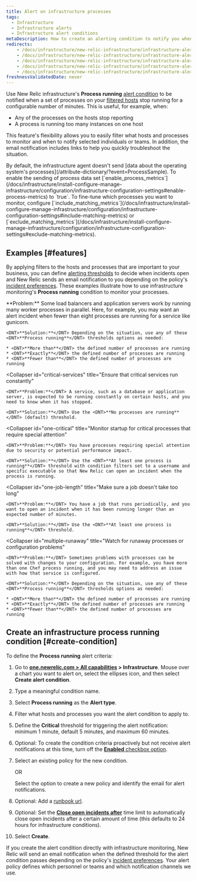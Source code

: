 ```yaml
---
title: Alert on infrastructure processes
tags:
  - Infrastructure
  - Infrastructure alerts
  - Infrastructure alert conditions
metaDescription: How to create an alerting condition to notify you when processes have stopped reporting or are not running as expected.
redirects:
    - /docs/infrastructure/new-relic-infrastructure/infrastructure-alert-conditions/alert-when-infrastructure-processes-stop-reporting
    - /docs/infrastructure/new-relic-infrastructure/infrastructure-alert-conditions/alert-when-infrastructure-processes-not-running
    - /docs/infrastructure/new-relic-infrastructure/infrastructure-alert-conditions/alert-infrastructure-process-running
    - /docs/infrastructure/new-relic-infrastructure/infrastructure-alert-conditions/infrastructure-alerts-add-edit-or-view-host-alert-information
    - /docs/infrastructure/new-relic-infrastructure/infrastructure-alert-conditions/alert-infrastructure-processes
freshnessValidatedDate: never
---
```


Use New Relic infrastructure's <DNT>**Process running**</DNT> [alert condition](/docs/infrastructure/new-relic-infrastructure/configuration/infrastructure-alerts-add-edit-or-view-host-alert-information) to be notified when a set of processes on your [filtered hosts](/docs/infrastructure/new-relic-infrastructure/filter-group/filter-sets-organize-your-infrastructure-hosts) stop running for a configurable number of minutes. This is useful, for example, when:

* Any of the processes on the hosts stop reporting
* A process is running too many instances on one host

This feature's flexibility allows you to easily filter what hosts and processes to monitor and when to notify selected individuals or teams. In addition, the email notification includes links to help you quickly troubleshoot the situation.

<Callout variant="important">
  By default, the infrastructure agent doesn't send [data about the operating system's processes](/attribute-dictionary/?event=ProcessSample). To enable the sending of process data set [`enable_process_metrics`](/docs/infrastructure/install-configure-manage-infrastructure/configuration/infrastructure-configuration-settings#enable-process-metrics) to `true`. To fine-tune which processes you want to monitor, configure [`include_matching_metrics`](/docs/infrastructure/install-configure-manage-infrastructure/configuration/infrastructure-configuration-settings#include-matching-metrics) or [`exclude_matching_metrics`](/docs/infrastructure/install-configure-manage-infrastructure/configuration/infrastructure-configuration-settings#exclude-matching-metrics).
</Callout>

## Examples [#features]

By applying filters to the hosts and processes that are important to your business, you can define [alerting thresholds](/docs/alerts/new-relic-alerts/getting-started/alerts-glossary#alert-threshold) to decide when incidents open and New Relic sends an email notification to you depending on the policy's [incident preferences](/docs/alerts/new-relic-alerts/configuring-alert-policies/specify-when-new-relic-creates-incidents). These examples illustrate how to use infrastructure monitoring's <DNT>**Process running**</DNT> condition to monitor your processes.

<CollapserGroup>
  <Collapser
    id="processes-load"
    title="Ensure enough processes are running to satisfy load"
  >
    <DNT>**Problem:**</DNT> Some load balancers and application servers work by running many worker processes in parallel. Here, for example, you may want an alert incident when fewer than eight processes are running for a service like gunicorn.

    <DNT>**Solution:**</DNT> Depending on the situation, use any of these <DNT>**Process running**</DNT> thresholds options as needed:

    * <DNT>**More than**</DNT> the defined number of processes are running
    * <DNT>**Exactly**</DNT> the defined number of processes are running
    * <DNT>**Fewer than**</DNT> the defined number of processes are running
  </Collapser>

  <Collapser
    id="critical-services"
    title="Ensure that critical services run constantly"
  >
    <DNT>**Problem:**</DNT> A service, such as a database or application server, is expected to be running constantly on certain hosts, and you need to know when it has stopped.

    <DNT>**Solution:**</DNT> Use the <DNT>**No processes are running**</DNT> (default) threshold.
  </Collapser>

  <Collapser
    id="one-critical"
    title="Monitor startup for critical processes that require special attention"
  >
    <DNT>**Problem:**</DNT> You have processes requiring special attention due to security or potential performance impact.

    <DNT>**Solution:**</DNT> Use the <DNT>**At least one process is running**</DNT> threshold with condition filters set to a username and specific executable so that New Relic can open an incident when the process is running.
  </Collapser>

  <Collapser
    id="one-job-length"
    title="Make sure a job doesn't take too long"
  >
    <DNT>**Problem:**</DNT> You have a job that runs periodically, and you want to open an incident when it has been running longer than an expected number of minutes.

    <DNT>**Solution:**</DNT> Use the <DNT>**At least one process is running**</DNT> threshold.
  </Collapser>

  <Collapser
    id="multiple-runaway"
    title="Watch for runaway processes or configuration problems"
  >
    <DNT>**Problem:**</DNT> Sometimes problems with processes can be solved with changes to your configuration. For example, you have more than one Chef process running, and you may need to address an issue with how that service is configured.

    <DNT>**Solution:**</DNT> Depending on the situation, use any of these <DNT>**Process running**</DNT> thresholds options as needed:

    * <DNT>**More than**</DNT> the defined number of processes are running
    * <DNT>**Exactly**</DNT> the defined number of processes are running
    * <DNT>**Fewer than**</DNT> the defined number of processes are running
  </Collapser>
</CollapserGroup>

## Create an infrastructure process running condition [#create-condition]

To define the <DNT>**Process running**</DNT> alert criteria:

1. Go to <DNT>**[one.newrelic.com > All capabilities](https://one.newrelic.com/all-capabilities) > Infrastructure**</DNT>. Mouse over a chart you want to alert on, select the ellipses <Icon name="fe-more-horizontal"/> icon, and then select <DNT>**Create alert condition**</DNT>.
2. Type a meaningful condition name.
3. Select <DNT>**Process running**</DNT> as the <DNT>**Alert type**</DNT>.
4. Filter what hosts and processes you want the alert condition to apply to.
5. Define the <DNT>**Critical**</DNT> threshold for triggering the alert notification: minimum 1 minute, default 5 minutes, and maximum 60 minutes.
6. Optional: To create the condition criteria proactively but not receive alert notifications at this time, turn off the [<DNT>**Enabled**</DNT> checkbox option](/docs/infrastructure/new-relic-infrastructure/configuration/infrastructure-alerts-add-edit-or-view-host-alert-information#enabled).
7. Select an existing policy for the new condition.

   OR

   Select the option to create a new policy and identify the email for alert notifications.
8. Optional: Add a [runbook url](#runbook-url-infrastructure).
9. Optional: Set the [<DNT>**Close open incidents after**</DNT>](#incident-time-limit) time limit to automatically close open incidents after a certain amount of time (this defaults to 24 hours for infrastructure conditions).
10. Select <DNT>**Create**</DNT>.

If you create the alert condition directly with infrastructure monitoring, New Relic will send an email notification when the defined threshold for the alert condition passes depending on the policy's [incident preferences](/docs/alerts/new-relic-alerts/configuring-alert-policies/specify-when-new-relic-creates-incidents). Your alert policy defines which personnel or teams and which notification channels we use.
